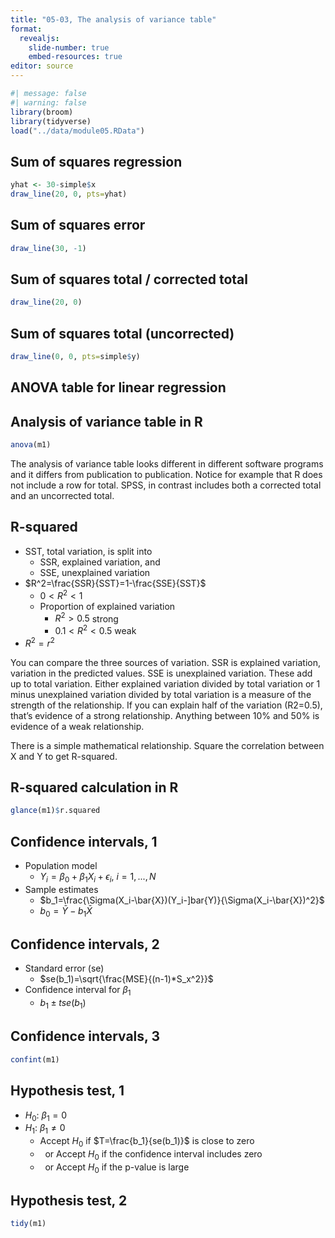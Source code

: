 ```yaml
---
title: "05-03, The analysis of variance table"
format: 
  revealjs:
    slide-number: true
    embed-resources: true
editor: source
---
```


```r
#| message: false
#| warning: false
library(broom)
library(tidyverse)
load("../data/module05.RData")
```


## Sum of squares regression

```r
yhat <- 30-simple$x
draw_line(20, 0, pts=yhat)
```

## Sum of squares error

```r
draw_line(30, -1)

```

## Sum of squares total / corrected total

```r
draw_line(20, 0)
```

## Sum of squares total (uncorrected)

```r
draw_line(0, 0, pts=simple$y)
```

## ANOVA table for linear regression

```{=tex}
\begin{matrix}
            &  SS &  df &                  MS &           F-ratio \\
 Regression & SSR &   1 &   MSR=\frac{SSR}{1} & F=\frac{MSR}{MSE} \\
 Error      & SSE & n-2 & MSE=\frac{SSE}{n-2} &                   \\
 Total      & SST & n-1 &                     &
\end{matrix}
```

## Analysis of variance table in R

```r
anova(m1)
```

:::notes
The analysis of variance table looks different in different software programs and it differs from publication to publication. Notice for example that R does not include a row for total. SPSS, in contrast includes both a corrected total and an uncorrected total.
:::

## R-squared

-   SST, total variation, is split into
    -    SSR, explained variation, and
    -    SSE, unexplained variation
-   $R^2=\frac{SSR}{SST}=1-\frac{SSE}{SST}$
    -    $0 < R^2 < 1$
    -    Proportion of explained variation
         -   $R^2 > 0.5$ strong
         -   $0.1 < R^2 < 0.5$ weak
-   $R^2 = r^2$


:::notes
You can compare the three sources of variation. SSR is explained variation, variation in the predicted values. SSE is unexplained variation. These add up to total variation. Either explained variation divided by total variation or 1 minus unexplained variation divided by total variation is a measure of the strength of the relationship. If you can explain half of the variation (R2=0.5), that's evidence of a strong relationship. Anything between 10% and 50% is evidence of a weak relationship.

There is a simple mathematical relationship. Square the correlation between X and Y to get R-squared.
:::


## R-squared calculation in R

```r
glance(m1)$r.squared
```

## Confidence intervals, 1

-   Population model
    -   $Y_i=\beta_0+\beta_1 X_i + \epsilon_i,\ i=1,...,N$
-   Sample estimates
    -   $b_1=\frac{\Sigma(X_i-\bar{X})(Y_i-]bar{Y)}{\Sigma(X_i-\bar{X})^2}$
    -   $b_0=\bar{Y}-b_1\bar{X}$
   
## Confidence intervals, 2

-   Standard error (se)
    -   $se(b_1)=\sqrt{\frac{MSE}{(n-1)*S_x^2}}$
-   Confidence interval for $\beta_1$
    -   $b_1 \pm t se(b_1)$
    
## Confidence intervals, 3

```r
confint(m1)
```

## Hypothesis test, 1

-   $H_0:\ \beta_1=0$
-   $H_1:\ \beta_1 \ne 0$
    -   Accept $H_0$ if $T=\frac{b_1}{se(b_1)}$ is close to zero
    -   $\ $ or Accept $H_0$ if the confidence interval includes zero
    -   $\ $ or Accept $H_0$ if the p-value is large
    
## Hypothesis test, 2

```r
tidy(m1)
```